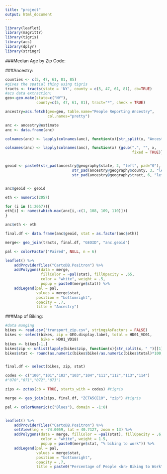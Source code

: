 ```yaml
---
title: "project"
output: html_document
---
```

```r
library(leaflet)
library(magrittr)
library(tigris)
library(acs)
library(dplyr)
library(stringr)
```

###Median Age by Zip Code:


###Ancestry:

```r
counties <- c(5, 47, 61, 81, 85)
#gives the spatial thing using tigris
tracts <- tracts(state = 'NY', county = c(5, 47, 61, 81), cb=TRUE)
#acs data extraction:
geo<-geo.make(state=c("NY"),
              county=c(5, 47, 61, 81), tract="*", check = TRUE)

ancestry=acs.fetch(geo=geo, table.name="People Reporting Ancestry",
                   col.names="pretty")

anc <- ancestry@estimate
anc <- data.frame(anc)

colnames(anc) <- lapply(colnames(anc), function(x){str_split(x, "Ancestry...")[[1]][2]})

colnames(anc) <- lapply(colnames(anc), function(x) {gsub(".", "", x, 
                                                         fixed = TRUE)})


geoid <- paste0(str_pad(ancestry@geography$state, 2, "left", pad="0"), 
                              str_pad(ancestry@geography$county, 3, "left", pad="0"), 
                              str_pad(ancestry@geography$tract, 6, "left", pad="0"))


anc$geoid <- geoid

eth <- numeric(2057)

for (i in (1:2057)){
eth[i] <- names(which.max(anc[i,-c(1, 108, 109, 110)]))
}

anc$eth <- eth

final.df <- data.frame(anc$geoid, stat = as.factor(anc$eth))

merge<- geo_join(tracts, final.df, "GEOID", "anc.geoid")

pal <- colorFactor("Paired", NULL, n = 6)

leaflet() %>%
    addProviderTiles("CartoDB.Positron") %>%
    addPolygons(data = merge, 
                fillColor = ~pal(stat), fillOpacity = .65, 
                color = "white", weight = .5,
                popup = paste0(merge$stat)) %>%
    addLegend(pal = pal, 
              values = merge$stat, 
              position = "bottomright",
              opacity = .7,
              title = "Ancestry")
```

###Map of Biking:

```r

#data munging
bikes <- read.csv("transport_zip.csv", stringsAsFactors = FALSE)
bikes <- select(bikes, zip = GEO.display.label, total = HD01_VD01, 
                bike = HD01_VD18)
bikes <- bikes[-1,]
bikes$zip <- unlist(lapply(bikes$zip, function(x){str_split(x, " ")[[1]][2]}))
bikes$stat <- round(as.numeric(bikes$bike)/as.numeric(bikes$total)*100,2)


final.df <- select(bikes, zip, stat)

codes <- c("100","101","102","103","104","111","112","113","114")
#"070","071","072","073")

zips <- zctas(cb = TRUE, starts_with = codes) #tigris

merge <- geo_join(zips, final.df, "ZCTA5CE10", "zip") #tigris

pal <- colorNumeric(c("Blues"), domain = -1:8)


leaflet() %>%
    addProviderTiles("CartoDB.Positron") %>%
    setView(lng = -74.0059, lat = 40.7127, zoom = 13) %>%
    addPolygons(data = merge, fillColor = ~pal(stat), fillOpacity = .6, 
                color = "white", weight = 1.5,
                popup = paste0(merge$stat, "% biking to work")) %>%
    addLegend(pal = pal, 
              values = merge$stat, 
              position = "bottomright",
              opacity = .7,
              title = paste0("Percentage of People <br> Biking to Work"))



```
